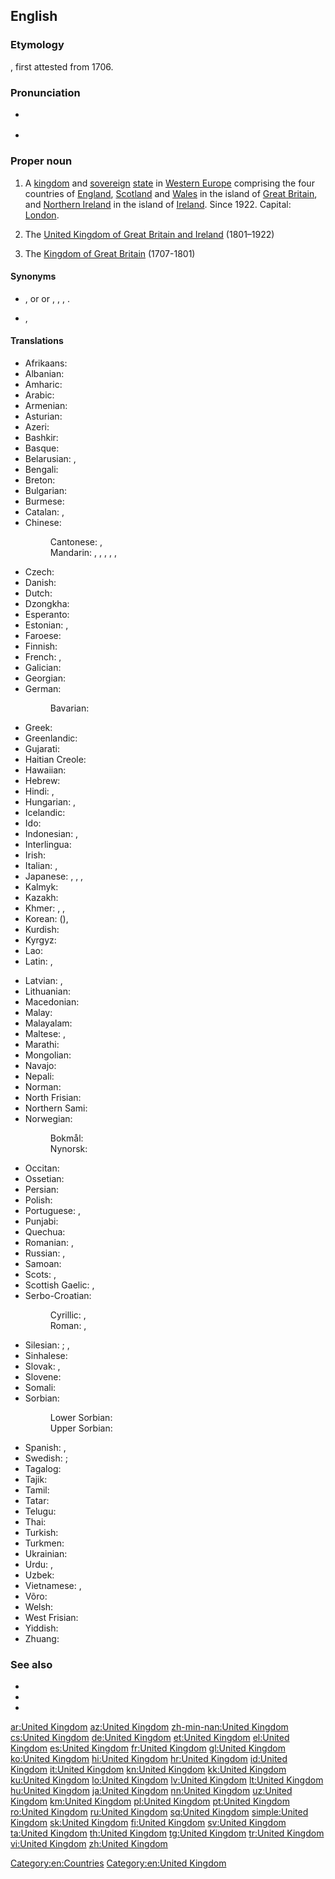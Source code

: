==English==
{{wikipedia}}
{{wikivoyage}}

===Etymology===
{{compound|united|kingdom|lang=en}}, first attested from 1706.

===Pronunciation===
* {{a|UK|US}} {{IPA|/juːˌnaɪ.tɪd ˈkɪŋ.dəm/|/jʊˌnaɪ.tɪd ˈkɪŋ.dəm/|/jəˌnaɪ.tɪd ˈkɪŋ.dəm/|lang=en}}
* {{audio|en-us-United Kingdom.ogg|Audio (US)|lang=en}}

===Proper noun===
{{en-proper noun|head=[[united|United]] [[kingdom|Kingdom]]}}

# A [[kingdom]] and [[sovereign]] [[state]] in [[Western Europe]] comprising the four countries of [[England]], [[Scotland]] and [[Wales]] in the island of [[Great Britain]], and [[Northern Ireland]] in the island of [[Ireland]]. Since 1922. Capital: [[London]].
# {{lb|en|historical}} The [[United Kingdom of Great Britain and Ireland]] (1801–1922)
# {{lb|en|historical|informal}} The [[Kingdom of Great Britain]] (1707-1801)

====Synonyms====
* {{sense|Sense 1}} {{l|en|United Kingdom of Great Britain and Northern Ireland}} {{qualifier|official name}}, {{l|en|UK}} or {{l|en|U.K.}} or {{l|en|U. K.}} {{qualifier|abbreviation}}, {{l|en|Great Britain}} {{qualifier|loosely}}, {{l|en|Britain}} {{qualifier|loosely}}, {{l|en|England}} {{qualifier|non-standard; sometimes offensive}}.
* {{sense|Sense 3}} {{l|en|Great Britain}} {{qualifier|official name}}, {{l|en|United Kingdom of Great Britain}} {{qualifier|modern use}}

====Translations====
{{trans-top-also|Kingdom in Europe|Great Britain}}
* Afrikaans: {{t|af|Verenigde Koninkryk}}
* Albanian: {{t|sq|Mbretëria e Bashkuar}}
* Amharic: {{t|am|ዩናይትድ ኪንግደም|sc=Ethi}}
* Arabic: {{t|ar|اَلْمَمْلَكَة اَلْمُتَّحِدَة|f|tr=al-mamlaka l-muttaḥida}}
* Armenian: {{t|hy|Միացյալ Թագավորություն}}
* Asturian: {{t+|ast|Reinu Xuníu|m}}
* Azeri: {{t|az|Birləşmiş Krallıq}}
* Bashkir: {{t|ba|Берләшкән Короллеге|sc=Cyrl}}
* Basque: {{t+|eu|Erresuma Batua}}
* Belarusian: {{t|be|Злу́чанае Карале́ўства|n}}, {{t|be|Аб'ядна́нае Карале́ўства|n}}
* Bengali: {{t|bn|যুক্তরাজ্য|tr=juktôrajjô|sc=Beng}}
* Breton: {{t|br|Rouantelezh Unanet}}
* Bulgarian: {{t|bg|Обедине́ното кра́лство|n}}
* Burmese: {{t|my|ယူနိုက်တက်ကင်းဒမ်း}}
* Catalan: {{t+|ca|Regne Unit|m}}, {{t|ca|Regne Unit de la Gran Bretanya i Irlanda del Nord|m}}
* Chinese:
*: Cantonese: {{t|yue|英國|tr=jing1 gwok3|sc=Hani}}, {{t|yue|大英聯合王國|tr=daai6 jing1 lyun4 hap6 wong4 gwok3|sc=Hani}}
*: Mandarin: {{t+|cmn|英國|sc=Hani}}, {{t+|cmn|英国|tr=Yīngguó|sc=Hani}}, {{t|cmn|大不列顛及北愛爾蘭聯合王國|sc=Hani}}, {{t|cmn|大不列颠及北爱尔兰联合王国|tr=Dà-Bùlièdiān jí Běi-Ài'ěrlán Liánhé Wángguó|sc=Hani}}, {{t+|cmn|聯合王國|sc=Hani}}, {{t+|cmn|联合王国|tr=Liánhé Wángguó|sc=Hani}}
* Czech: {{t+|cs|Spojené království|n}}
* Danish: {{t|da|Forenede Kongerige|n}}
* Dutch: {{t+|nl|Verenigd Koninkrijk|n}}
* Dzongkha: {{t|dz|ཡུ་ནའི་ཊེཊ་ཀིང་ཌམ}}
* Esperanto: {{t|eo|Unuiĝinta Regno}}
* Estonian: {{t+|et|Ühendkuningriik}}, {{t|et|Suurbritannia ja Põhja-Iiri Ühendkuningriik}}
* Faroese: {{t|fo|Hitt Sameinda Kongsríki|n}}
* Finnish: {{t+|fi|Yhdistynyt kuningaskunta}}
* French: {{t+|fr|Royaume-Uni|m}}, {{t+|fr|Royaume-Uni de Grande-Bretagne et d'Irlande du Nord|m}}
* Galician: {{t+|gl|Reino Unido|m}}
* Georgian: {{t|ka|გაერთიანებული სამეფო|sc=Geor}}
* German: {{t+|de|Vereinigtes Königreich|n}}
*: Bavarian: {{t|bar|Vaeinigte Kinireich}}
* Greek: {{t+|el|Ηνωμένο Βασίλειο|n}}
* Greenlandic: {{t|kl|Tuluit Nunaat}}
* Gujarati: {{t|gu|યુનાઇટેડ કિંગડમ|sc=Gujr}}
* Haitian Creole: {{t|ht|Wayòm Ini}}
* Hawaiian: {{t|haw|Aupuni Mōʻī Hui Pū ʻia}}
* Hebrew: {{t|he|הממלכה המאוחדת|tr=ha-mamlakha ha-meukhedet|sc=Hebr}}
* Hindi: {{t|hi|यूनाइटेड किंगडम|sc=Deva}}, {{t+|hi|संयुक्त राजशाही|sc=Deva}}
* Hungarian: {{t+|hu|Egyesült Királyság}}, {{t+|hu|Nagy-Britannia és Észak-Írország Egyesült Királysága}}
* Icelandic: {{t|is|Hið sameinaða konungsríki|n}}
* Ido: {{t+|io|Unionita Rejio}}
* Indonesian: {{t|id|Kerajaan Inggris Serikat}}, {{t|id|Kerajaan Serikat}}
* Interlingua: {{t|ia|Regno Unite}}
* Irish: {{t|ga|Ríocht Aontaithe|alt=An Ríocht Aontaithe|f}}
* Italian: {{t+|it|Regno Unito|m}}, {{t+|it|Regno Unito di Gran Bretagna e Irlanda del Nord|m}}
* Japanese: {{t+|ja|英国|tr=えいこく, Eikoku}}, {{t+|ja|イギリス|tr=igirisu}}, {{t|ja|グレートブリテン及び北アイルランド連合王国|tr=Gurēto Buriten oyobi Kita-Airurando rengō ōkoku}}, {{t+|ja|連合王国|tr=れんごうおうこく, Rengō ōkoku}}
* Kalmyk: {{t|xal|Ниицәтә Нутг}}
* Kazakh: {{t|kk|Құрама Патшалық}}
* Khmer: {{t|km|ចក្រភពអង់គ្លេស}}, {{t|km|សហរាជាណាចក្រ}}, {{t+|km|រាជាណាចក្ររួម}}
* Korean: {{t+|ko|영국}} ({{t+|ko|英國|sc=Kore}}), {{t|ko|그레이트브리튼 북아일랜드 연합 왕국}} {{t|ko|연합 왕국}}
* Kurdish: {{t|ku|Keyaniya Yekbûyî|sc=ku-Arab}}
* Kyrgyz: {{t|ky|Бириккен Падышалык}}
* Lao: {{t+|lo|ສະຫະລາຊະອານາຈັກ}}
* Latin: {{t|la|Britanniarum Regnum|n}}, {{t|la|Rēgnum Ūnītum|n}}
{{trans-mid}}
* Latvian: {{t|lv|Apvienotā Karaliste|f}}, {{t|lv|Lielbritānijas un Ziemeļīrijas Apvienotā Karaliste|f}}
* Lithuanian: {{t+|lt|Jungtinė Karalystė}}
* Macedonian: {{t+|mk|Обединето Кралство|n}}
* Malay: {{t|ms|United Kingdom}}
* Malayalam: {{t|ml|യുണൈറ്റഡ് കിങ്ഡം|sc=Mlym}}
* Maltese: {{t|mt|Renju Unit|alt=Ir-Renju Unit}}, {{t|mt|Ir-Renju Unit tal-Gran Brittanja u l-Irlanda ta' Fuq}}
* Marathi: {{t|mr|युनायटेड किंग्डम|sc=Deva}}
* Mongolian: {{t|mn|Нэгдсэн Вант улс}}
* Navajo: {{t|nv|Tótaʼ Dineʼé Bikéyah}}
* Nepali: {{t|ne|संयुक्त अधिराज्य|sc=Deva}}
* Norman: {{t|nrf|Rouoyaume Unni|m|alt=Le Rouoyaume Unni}}
* North Frisian: {{t|frr|Feriind Kiningrik}}
* Northern Sami: {{t|se|Ovttastuvvan gonagasriika}}
* Norwegian: 
*: Bokmål: {{t|no|Det forente kongerike Storbritannia og Nord-Irland}}
*: Nynorsk: {{t|nn|Det sameinte kongeriket Storbritannia og Nord-Irland}}
* Occitan: {{t+|oc|Reialme Unit|m}}
* Ossetian: {{t|os|Иугонд Паддзахад}}
* Persian: {{t|fa|پادشاهی متحد|tr=pâdešâhi-ye mottahed|sc=fa-Arab}}
* Polish: {{t+|pl|Zjednoczone Królestwo|n}}
* Portuguese: {{t+|pt|Reino Unido|m}}, {{t|pt|Reino Unido da Grã-Bretanha e Irlanda do Norte|m}}
* Punjabi: {{t|pa|ਸੰਯੁਕਤ ਬਾਦਸ਼ਾਹੀ|sc=Guru}}
* Quechua: {{t|qu|Hukllachasqa Qhapaq Suyu}}
* Romanian: {{t|ro|Regatul Unit al Marii Britanii și Irlandei de Nord|n}}, {{t+|ro|Regatul Unit|n}}
* Russian: {{t|ru|Соединённое Короле́вство|n}}, {{t+|ru|Соединённое Короле́вство Великобрита́нии и Се́верной Ирла́ндии|n}}
* Samoan: {{t|sm|Iunaite Malo}}
* Scots: {{t|sco|Unitit Kinrick}}, {{t|sco|Unitit Kinrick o Greet Britain an Norlin Airlann}}
* Scottish Gaelic: {{t|gd|Rìoghachd Aonaichte|f|alt=An Rìoghachd Aonaichte}}, {{t|gd|Rìoghachd Aonaichte na Breatainn Mhòr agus Eirinn a Tuath|f}}
* Serbo-Croatian:
*: Cyrillic: {{t|sh|Уједињено Краљевство|n|sc=Cyrl}}, {{t|sh|Уједињено Краљевство Велике Британије и Сјеверне Ирске|n|sc=Cyrl}}
*: Roman: {{t|sh|Ujedinjeno Kraljevstvo|n}}, {{t|sh|Ujedinjeno Kraljevstvo Velike Britanije i Sjeverne Irske|n}}
* Silesian: {{t|szl|Zjydnoczůne Krůlestwo Wjelgij Brytańije i Irlandyje Půłnocny|n}} {{qualifier|literal translation of the full name}}; {{qualifier|colloquially:}} {{t|szl|Yngland|m}}, {{t|szl|Anglijo|f}}
* Sinhalese: {{t|si|එක්‍සත් රාජධානිය|sc=Sinh}}
* Slovak: {{t|sk|Spojené kráľovstvo|n}}, {{t|sk|Spojené kráľovstvo Veľkej Británie a Severného Írska|n}}
* Slovene: {{t+|sl|Zdrúženo kraljéstvo|n}}
* Somali: {{t|so|Midowga boqortooyada}}
* Sorbian:
*: Lower Sorbian: {{t|dsb|Zjadnośone kralojstwo}}
*: Upper Sorbian: {{t|hsb|Zjednoćene kralestwo}}
* Spanish: {{t+|es|Reino Unido|m}}, {{t|es|Reino Unido de Gran Bretaña e Irlanda del Norte|m}}
* Swedish: {{t+|sv|Förenade kungariket}}; {{qualifier|colloquially:}} {{t+|sv|England}}
* Tagalog: {{t|tl|Nagkakaisang Kaharian}}
* Tajik: {{t+|tg|Подшоҳии Муттаҳида}}
* Tamil: {{t+|ta|ஐக்கிய இராச்சியம்}}
* Tatar: {{t|tt|Берләшкән Патшалык}}
* Telugu: {{t+|te|యునైటెడ్ కింగ్‌డమ్|sc=Telu}}
* Thai: {{t+|th|สหราชอาณาจักร|sc=Thai}}
* Turkish: {{t+|tr|Birleşik Krallık}}
* Turkmen: {{t|tk|Birleşen Patyşalyk}}
* Ukrainian: {{t|uk|Сполу́чене Королі́вство|n}}
* Urdu: {{t|ur|مملکت متحدہ|tr=mamlakat muttahida|sc=ur-Arab}}, {{t|ur|یونائٹڈ کنگڈم|tr=yūnā'iṭeḍ kiṅgḍam|sc=ur-Arab}}
* Uzbek: {{t+|uz|Birlashgan Qirollik}}
* Vietnamese: {{t+|vi|Vương quốc Anh}}, {{t+|vi|Anh Quốc}}
* Võro: {{t|vro|Ühendkuningriik}}
* Welsh: {{t|cy|Teyrnas Unigol|f|alt=Y Deyrnas Unigol}}
* West Frisian: {{t|fy|Feriene Keninkryk}}
* Yiddish: {{t|yi|פֿאַראייניקט קיניגרײַך|n}}
* Zhuang: {{t|za|Yinghgoz}}
{{trans-bottom}}

===See also===
* {{l|en|Appendix:Place names in the United Kingdom}}
* {{list:countries of Europe/en}}
* {{l|en|Appendix:Countries of the world|Countries of the world}}

[[Category:en:Countries]]
[[Category:en:United Kingdom]]

[[ar:United Kingdom]]
[[az:United Kingdom]]
[[zh-min-nan:United Kingdom]]
[[cs:United Kingdom]]
[[de:United Kingdom]]
[[et:United Kingdom]]
[[el:United Kingdom]]
[[es:United Kingdom]]
[[fr:United Kingdom]]
[[gl:United Kingdom]]
[[ko:United Kingdom]]
[[hi:United Kingdom]]
[[hr:United Kingdom]]
[[id:United Kingdom]]
[[it:United Kingdom]]
[[kn:United Kingdom]]
[[kk:United Kingdom]]
[[ku:United Kingdom]]
[[lo:United Kingdom]]
[[lv:United Kingdom]]
[[lt:United Kingdom]]
[[hu:United Kingdom]]
[[ja:United Kingdom]]
[[nn:United Kingdom]]
[[uz:United Kingdom]]
[[km:United Kingdom]]
[[pl:United Kingdom]]
[[pt:United Kingdom]]
[[ro:United Kingdom]]
[[ru:United Kingdom]]
[[sq:United Kingdom]]
[[simple:United Kingdom]]
[[sk:United Kingdom]]
[[fi:United Kingdom]]
[[sv:United Kingdom]]
[[ta:United Kingdom]]
[[th:United Kingdom]]
[[tg:United Kingdom]]
[[tr:United Kingdom]]
[[vi:United Kingdom]]
[[zh:United Kingdom]]